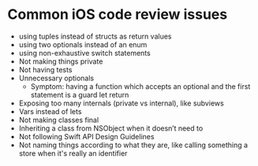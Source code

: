 # Common iOS code review issues
- using tuples instead of structs as return values
- using two optionals instead of an enum
- using non-exhaustive switch statements
- Not making things private
- Not having tests
- Unnecessary optionals
    - Symptom: having a function which accepts an optional and the first statement is a guard let return 
- Exposing too many internals (private vs internal), like subviews
- Vars instead of lets
- Not making classes final
- Inheriting a class from NSObject when it doesn’t need to
- Not following Swift API Design Guidelines
- Not naming things according to what they are, like calling something a store when it's really an identifier
